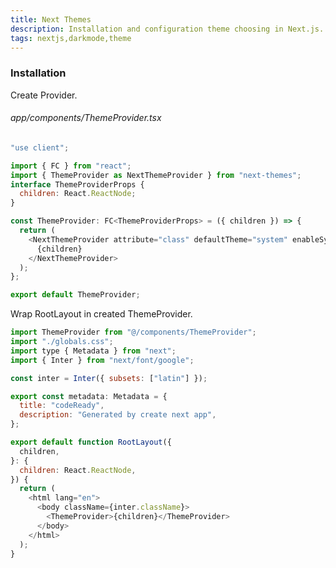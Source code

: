 ```yaml
---
title: Next Themes
description: Installation and configuration theme choosing in Next.js.
tags: nextjs,darkmode,theme
---
```


### Installation

<CopyInput install value="next-themes" />

Create Provider.

###### app/components/ThemeProvider.tsx

```js
"use client";

import { FC } from "react";
import { ThemeProvider as NextThemeProvider } from "next-themes";
interface ThemeProviderProps {
  children: React.ReactNode;
}

const ThemeProvider: FC<ThemeProviderProps> = ({ children }) => {
  return (
    <NextThemeProvider attribute="class" defaultTheme="system" enableSystem>
      {children}
    </NextThemeProvider>
  );
};

export default ThemeProvider;
```

Wrap RootLayout in created ThemeProvider.

```js
import ThemeProvider from "@/components/ThemeProvider";
import "./globals.css";
import type { Metadata } from "next";
import { Inter } from "next/font/google";

const inter = Inter({ subsets: ["latin"] });

export const metadata: Metadata = {
  title: "codeReady",
  description: "Generated by create next app",
};

export default function RootLayout({
  children,
}: {
  children: React.ReactNode,
}) {
  return (
    <html lang="en">
      <body className={inter.className}>
        <ThemeProvider>{children}</ThemeProvider>
      </body>
    </html>
  );
}
```

